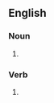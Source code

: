==English==

===Noun===
{{head|en|noun form}}

# {{plural of|inebriate|lang=en}}

===Verb===
{{head|en|verb form}}

# {{en-third-person singular of|inebriate}}